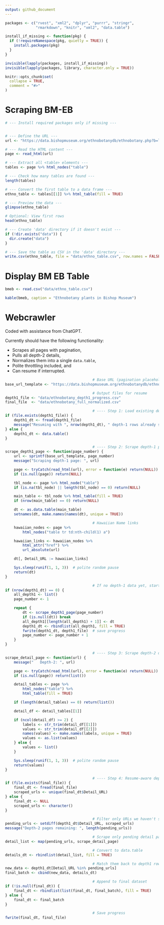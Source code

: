 ```yaml
---
output: github_document
---
```



```r

packages <- c("rvest", "xml2", "dplyr", "purrr", "stringr",
              "rmarkdown", "knitr", "xml2", "data.table")

install_if_missing <- function(pkg) {
  if (!requireNamespace(pkg, quietly = TRUE)) {
    install.packages(pkg)
  }
}

invisible(lapply(packages, install_if_missing))
invisible(lapply(packages, library, character.only = TRUE))

knitr::opts_chunk$set(
  collapse = TRUE,
  comment = "#>"
)

```
	
# Scraping BM-EB

```r

# --- Install required packages only if missing ---


# --- Define the URL ---
url <- "https://data.bishopmuseum.org/ethnobotanydb/ethnobotany.php?b=list&o=1"

# --- Read the HTML content ---
page <- read_html(url)

# --- Extract all <table> elements ---
tables <- page %>% html_nodes("table")

# --- Check how many tables are found ---
length(tables)

# --- Convert the first table to a data frame ---
ethno_table <- tables[[1]] %>% html_table(fill = TRUE)

# --- Preview the data ---
glimpse(ethno_table)

# Optional: View first rows
head(ethno_table)

# --- Create 'data' directory if it doesn't exist ---
if (!dir.exists("data")) {
  dir.create("data")
}

# --- Save the table as CSV in the 'data' directory ---
write.csv(ethno_table, file = "data/ethno_table.csv", row.names = FALSE)


```


# Display BM EB Table

```r

bmeb <- read.csv("data/ethno_table.csv")

kable(bmeb, caption = "Ethnobotany plants in Bishop Museum")


```

# Webcrawler

Coded with assistance from ChatGPT. 

Currently should have the following functionality: 

* Scrapes all pages with pagination,
* Pulls all depth-2 details,
* Normalizes them into a single `data.table`,
* Polite throttling included, and
* Can resume if interrupted.

```r

                                        # Base URL (pagination placeholder)
base_url_template <- "https://data.bishopmuseum.org/ethnobotanydb/ethnobotany.php?b=list&o=%d"

                                        # Output files for resume
depth1_file <- "data/ethnobotany_depth1_progress.csv"
final_file  <- "data/ethnobotany_full_normalized.csv"

                                        # ---- Step 1: Load existing depth-1 data if resuming ----
if (file.exists(depth1_file)) {
    depth1_dt <- fread(depth1_file)
    message("Resuming with ", nrow(depth1_dt), " depth-1 rows already scraped.")
} else {
    depth1_dt <- data.table()
}

                                        # ---- Step 2: Scrape depth-1 pages ----
scrape_depth1_page <- function(page_number) {
    url <- sprintf(base_url_template, page_number)
    message("Scraping depth-1 page: ", url)

    page <- tryCatch(read_html(url), error = function(e) return(NULL))
    if (is.null(page)) return(NULL)

    tbl_node <- page %>% html_node("table")
    if (is.na(tbl_node) || length(tbl_node) == 0) return(NULL)

    main_table <- tbl_node %>% html_table(fill = TRUE)
    if (nrow(main_table) == 0) return(NULL)

    dt <- as.data.table(main_table)
    setnames(dt, make.names(names(dt), unique = TRUE))

                                        # Hawaiian Name links
    hawaiian_nodes <- page %>%
        html_nodes("table tr td:nth-child(1) a")

    hawaiian_links <- hawaiian_nodes %>%
        html_attr("href") %>%
        url_absolute(url)

    dt[, Detail_URL := hawaiian_links]

    Sys.sleep(runif(1, 1, 3))  # polite random pause
    return(dt)
}

                                        # If no depth-1 data yet, start scraping from page 1
if (nrow(depth1_dt) == 0) {
    all_depth1 <- list()
    page_number <- 1

    repeat {
        dt <- scrape_depth1_page(page_number)
        if (is.null(dt)) break
        all_depth1[[length(all_depth1) + 1]] <- dt
        depth1_dt <- rbindlist(all_depth1, fill = TRUE)
        fwrite(depth1_dt, depth1_file)  # save progress
        page_number <- page_number + 1
    }
}

                                        # ---- Step 3: Scrape depth-2 detail pages ----
scrape_detail_page <- function(url) {
    message("   Depth-2: ", url)

    page <- tryCatch(read_html(url), error = function(e) return(NULL))
    if (is.null(page)) return(list())

    detail_tables <- page %>%
        html_nodes("table") %>%
        html_table(fill = TRUE)

    if (length(detail_tables) == 0) return(list())

    detail_df <- detail_tables[[1]]

    if (ncol(detail_df) >= 2) {
        labels <- str_trim(detail_df[[1]])
        values <- str_trim(detail_df[[2]])
        names(values) <- make.names(labels, unique = TRUE)
        values <- as.list(values)
    } else {
        values <- list()
    }

    Sys.sleep(runif(1, 1, 3))  # polite random pause
    return(values)
}

                                        # ---- Step 4: Resume-aware depth-2 scraping ----
if (file.exists(final_file)) {
    final_dt <- fread(final_file)
    scraped_urls <- unique(final_dt$Detail_URL)
} else {
    final_dt <- NULL
    scraped_urls <- character()
}

                                        # Filter only URLs we haven't scraped yet
pending_urls <- setdiff(depth1_dt$Detail_URL, scraped_urls)
message("Depth-2 pages remaining: ", length(pending_urls))

                                        # Scrape only pending detail pages
detail_list <- map(pending_urls, scrape_detail_page)

                                        # Convert to data.table
details_dt <- rbindlist(detail_list, fill = TRUE)

                                        # Match them back to depth1 rows
new_data <- depth1_dt[Detail_URL %in% pending_urls]
final_batch <- cbind(new_data, details_dt)

                                        # Append to final dataset
if (!is.null(final_dt)) {
    final_dt <- rbindlist(list(final_dt, final_batch), fill = TRUE)
} else {
    final_dt <- final_batch
}

                                        # Save progress
fwrite(final_dt, final_file)



```


```r



```
